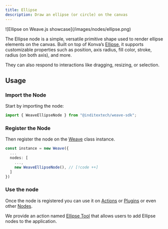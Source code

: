 ```yaml
---
title: Ellipse
description: Draw an ellipse (or circle) on the canvas
---
```


<div className="flex justify-center items-center *:max-w-[700px] bg-gradient-to-br from-fd-primary/10 rounded-xl border">
  ![Ellipse on Weave.js showcase](/images/nodes/ellipse.png)
</div>

The Ellipse node is a simple, versatile primitive shape used to render ellipse
elements on the canvas. Built on top of Konva’s [Ellipse](https://konvajs.org/api/Konva.Ellipse.html),
it supports customizable properties such as position, axis radius, fill color, stroke, radius (on both axis),
and more.

They can also respond to interactions like dragging, resizing, or selection.

## Usage

<div className="fd-steps">

<div className="[&_h3]:fd-step">

### Import the Node

Start by importing the node:

```ts
import { WeaveEllipseNode } from "@inditextech/weave-sdk";
```

</div>

<div className='[&_h3]:fd-step'>

### Register the Node

Then register the node on the [Weave](/docs/sdk/api-reference/weave) class instance.

```ts
const instance = new Weave({
  ...
  nodes: [
    ...,
    new WeaveEllipseNode(), // [!code ++]
  ]
})
```

</div>

<div className='[&_h3]:fd-step'>

### Use the node

Once the node is registered you can use it on [Actions](/docs/main/build/actions) or
[Plugins](/docs/main/build/plugins) or even other [Nodes](/docs/main/build/nodes).

We provide an action named [Ellipse Tool](/docs/main/build/actions/ellipse-tool) that
allows users to add Ellipse nodes to the application.

</div>

</div>

